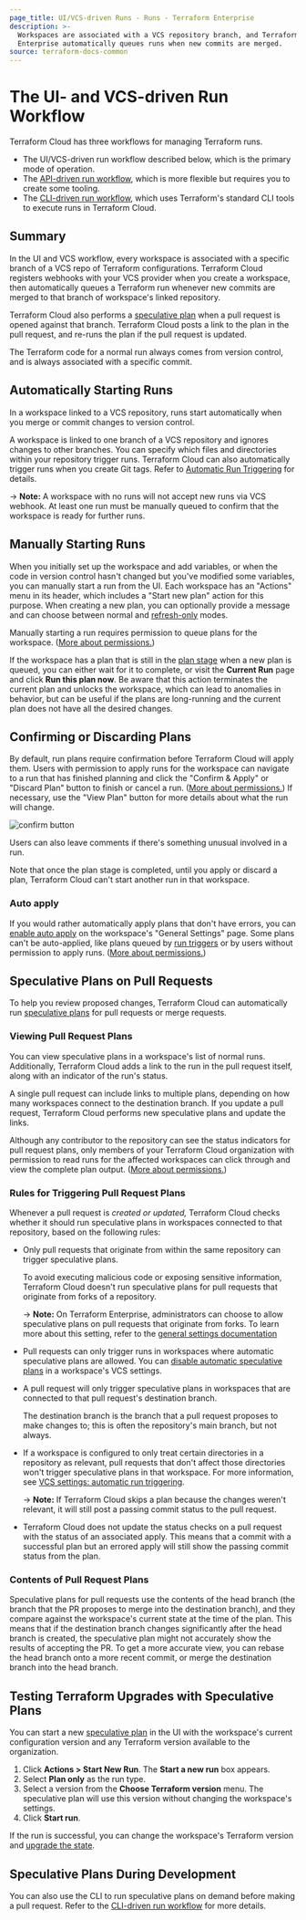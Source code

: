 ```yaml
---
page_title: UI/VCS-driven Runs - Runs - Terraform Enterprise
description: >-
  Workspaces are associated with a VCS repository branch, and Terraform
  Enterprise automatically queues runs when new commits are merged.
source: terraform-docs-common
---
```


# The UI- and VCS-driven Run Workflow

Terraform Cloud has three workflows for managing Terraform runs.

-   The UI/VCS-driven run workflow described below, which is the primary mode of operation.
-   The [API-driven run workflow](/enterprise/run/api), which is more flexible but requires you to create some tooling.
-   The [CLI-driven run workflow](/enterprise/run/cli), which uses Terraform's standard CLI tools to execute runs in Terraform Cloud.

## Summary

In the UI and VCS workflow, every workspace is associated with a specific branch of a VCS repo of Terraform configurations. Terraform Cloud registers webhooks with your VCS provider when you create a workspace, then automatically queues a Terraform run whenever new commits are merged to that branch of workspace's linked repository.

Terraform Cloud also performs a [speculative plan][] when a pull request is opened against that branch. Terraform Cloud posts a link to the plan in the pull request, and re-runs the plan if the pull request is updated.

[speculative plan]: /enterprise/run/remote-operations#speculative-plans

The Terraform code for a normal run always comes from version control, and is always associated with a specific commit.

## Automatically Starting Runs

In a workspace linked to a VCS repository, runs start automatically when you merge or commit changes to version control.

A workspace is linked to one branch of a VCS repository and ignores changes to other branches. You can specify which files and directories within your repository trigger runs. Terraform Cloud can also automatically trigger runs when you create Git tags. Refer to [Automatic Run Triggering](/enterprise/workspaces/settings/vcs#automatic-run-triggering) for details.

-> **Note:** A workspace with no runs will not accept new runs via VCS webhook. At least one run must be manually queued to confirm that the workspace is ready for further runs.

## Manually Starting Runs

When you initially set up the workspace and add variables, or when the code in version control hasn't changed but you've modified some variables, you can manually start a run from the UI. Each workspace has an "Actions" menu in its header, which includes a "Start new plan" action for this purpose. When creating a new plan, you can optionally provide a message and can choose between normal and [refresh-only](/enterprise/run/modes-and-options#refresh-only-mode) modes.

Manually starting a run requires permission to queue plans for the workspace. ([More about permissions.](/enterprise/users-teams-organizations/permissions))

[permissions-citation]: #intentionally-unused---keep-for-maintainers

If the workspace has a plan that is still in the [plan stage](/enterprise/run/states#the-plan-stage) when a new plan is queued, you can either wait for it to complete, or visit the **Current Run** page and click **Run this plan now**. Be aware that this action terminates the current plan and unlocks the workspace, which can lead to anomalies in behavior, but can be useful if the plans are long-running and the current plan does not have all the desired changes.

## Confirming or Discarding Plans

By default, run plans require confirmation before Terraform Cloud will apply them. Users with permission to apply runs for the workspace can navigate to a run that has finished planning and click the "Confirm & Apply" or "Discard Plan" button to finish or cancel a run. ([More about permissions.](/enterprise/users-teams-organizations/permissions)) If necessary, use the "View Plan" button for more details about what the run will change.

[permissions-citation]: #intentionally-unused---keep-for-maintainers

![confirm button](/img/docs/runs-confirm.png)

Users can also leave comments if there's something unusual involved in a run.

Note that once the plan stage is completed, until you apply or discard a plan, Terraform Cloud can't start another run in that workspace.

### Auto apply

If you would rather automatically apply plans that don't have errors, you can [enable auto apply](/enterprise/workspaces/settings#auto-apply-and-manual-apply) on the workspace's "General Settings" page. Some plans can't be auto-applied, like plans queued by [run triggers](/enterprise/workspaces/settings/run-triggers) or by users without permission to apply runs. ([More about permissions.](/enterprise/users-teams-organizations/permissions))

[permissions-citation]: #intentionally-unused---keep-for-maintainers

## Speculative Plans on Pull Requests

To help you review proposed changes, Terraform Cloud can automatically run [speculative plans][speculative plan] for pull requests or merge requests.

### Viewing Pull Request Plans

You can view speculative plans in a workspace's list of normal runs. Additionally, Terraform Cloud adds a link to the run in the pull request itself, along with an indicator of the run's status.

A single pull request can include links to multiple plans, depending on how many workspaces connect to the destination branch. If you update a pull request, Terraform Cloud performs new speculative plans and update the links.

Although any contributor to the repository can see the status indicators for pull request plans, only members of your Terraform Cloud organization with permission to read runs for the affected workspaces can click through and view the complete plan output. ([More about permissions.](/enterprise/users-teams-organizations/permissions))

[permissions-citation]: #intentionally-unused---keep-for-maintainers

### Rules for Triggering Pull Request Plans

Whenever a pull request is _created or updated,_ Terraform Cloud checks whether it should run speculative plans in workspaces connected to that repository, based on the following rules:

-   Only pull requests that originate from within the same repository can trigger speculative plans.

    To avoid executing malicious code or exposing sensitive information, Terraform Cloud doesn't run speculative plans for pull requests that originate from forks of a repository.

    -> **Note:** On Terraform Enterprise, administrators can choose to allow speculative plans on pull requests that originate from forks. To learn more about this setting, refer to the [general settings documentation](/enterprise/admin/application/general#allow-speculative-plans-on-pull-requests-from-forks)

-   Pull requests can only trigger runs in workspaces where automatic speculative plans are allowed. You can [disable automatic speculative plans](/enterprise/workspaces/settings/vcs#automatic-speculative-plans) in a workspace's VCS settings.

-   A pull request will only trigger speculative plans in workspaces that are connected to that pull request's destination branch.

    The destination branch is the branch that a pull request proposes to make changes to; this is often the repository's main branch, but not always.

-   If a workspace is configured to only treat certain directories in a repository as relevant, pull requests that don't affect those directories won't trigger speculative plans in that workspace. For more information, see [VCS settings: automatic run triggering](/enterprise/workspaces/settings/vcs#automatic-run-triggering).

    -> **Note:** If Terraform Cloud skips a plan because the changes weren't relevant, it will still post a passing commit status to the pull request.

-   Terraform Cloud does not update the status checks on a pull request with the status of an associated apply. This means that a commit with a successful plan but an errored apply will still show the passing commit status from the plan.

### Contents of Pull Request Plans

Speculative plans for pull requests use the contents of the head branch (the branch that the PR proposes to merge into the destination branch), and they compare against the workspace's current state at the time of the plan. This means that if the destination branch changes significantly after the head branch is created, the speculative plan might not accurately show the results of accepting the PR. To get a more accurate view, you can rebase the head branch onto a more recent commit, or merge the destination branch into the head branch.

## Testing Terraform Upgrades with Speculative Plans

You can start a new [speculative plan][speculative plan] in the UI with the workspace's current configuration version and any Terraform version available to the organization.

1.  Click **Actions > Start New Run**. The **Start a new run** box appears.
2.  Select **Plan only** as the run type.
3.  Select a version from the **Choose Terraform version** menu. The speculative plan will use this version without changing the workspace's settings.
4.  Click **Start run**.

If the run is successful, you can change the workspace's Terraform version and [upgrade the state](/enterprise/workspaces/state#upgrading-state).

## Speculative Plans During Development

You can also use the CLI to run speculative plans on demand before making a pull request. Refer to the [CLI-driven run workflow](/enterprise/run/cli#remote-speculative-plans) for more details.
